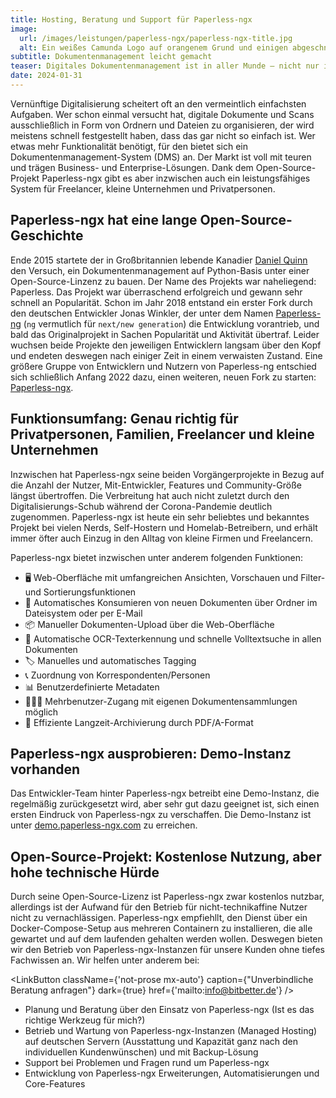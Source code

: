 ```yaml
---
title: Hosting, Beratung und Support für Paperless-ngx
image:
  url: /images/leistungen/paperless-ngx/paperless-ngx-title.jpg
  alt: Ein weißes Camunda Logo auf orangenem Grund und einigen abgeschnittenen Elementen aus einem BPMN-Diagramm
subtitle: Dokumentenmanagement leicht gemacht 
teaser: Digitales Dokumentenmanagement ist in aller Munde – nicht nur im beruflichen Kontext. Mit Paperless-ngx gibt es ein erprobtes und stabiles Open-Source-System, das sowohl für Privatanwender als auch für kleine Unternehmen und Freelancer gut funktioniert. Wir helfen bei Setup, Betrieb, Wartung und Individualisierung.
date: 2024-01-31
---
```


Vernünftige Digitalisierung scheitert oft an den vermeintlich einfachsten Aufgaben. Wer schon einmal versucht hat, digitale Dokumente und Scans ausschließlich in Form von Ordnern und Dateien zu organisieren, der wird meistens schnell festgestellt haben, dass das gar nicht so einfach ist. Wer etwas mehr Funktionalität benötigt, für den bietet sich ein Dokumentenmanagement-System (DMS) an. Der Markt ist voll mit teuren und trägen Business- und Enterprise-Lösungen. Dank dem Open-Source-Projekt Paperless-ngx gibt es aber inzwischen auch ein leistungsfähiges System für Freelancer, kleine Unternehmen und Privatpersonen.

## Paperless-ngx hat eine lange Open-Source-Geschichte

Ende 2015 startete der in Großbritannien lebende Kanadier [Daniel Quinn](https://danielquinn.org/) den Versuch, ein Dokumentenmanagement auf Python-Basis unter einer Open-Source-Linzenz zu bauen. Der Name des Projekts war naheliegend: Paperless. Das Projekt war überraschend erfolgreich und gewann sehr schnell an Popularität. Schon im Jahr 2018 entstand ein erster Fork durch den deutschen Entwickler Jonas Winkler, der unter dem Namen [Paperless-ng](https://github.com/jonaswinkler/paperless-ng) (`ng` vermutlich für `next/new generation`) die Entwicklung vorantrieb, und bald das Originalprojekt in Sachen Popularität und Aktivität übertraf. Leider wuchsen beide Projekte den jeweiligen Entwicklern langsam über den Kopf und endeten deswegen nach einiger Zeit in einem verwaisten Zustand. Eine größere Gruppe von Entwicklern und Nutzern von Paperless-ng entschied sich schließlich Anfang 2022 dazu, einen weiteren, neuen Fork zu starten: [Paperless-ngx](https://github.com/paperless-ngx/paperless-ngx). 


## Funktionsumfang: Genau richtig für Privatpersonen, Familien, Freelancer und kleine Unternehmen

Inzwischen hat Paperless-ngx seine beiden Vorgängerprojekte in Bezug auf die Anzahl der Nutzer, Mit-Entwickler, Features und Community-Größe längst übertroffen. Die Verbreitung hat auch nicht zuletzt durch den Digitalisierungs-Schub während der Corona-Pandemie deutlich zugenommen. Paperless-ngx ist heute ein sehr beliebtes und bekanntes Projekt bei vielen Nerds, Self-Hostern und Homelab-Betreibern, und erhält immer öfter auch Einzug in den Alltag von kleine Firmen und Freelancern.

Paperless-ngx bietet inzwischen unter anderem folgenden Funktionen:

- 🖥️ Web-Oberfläche mit umfangreichen Ansichten, Vorschauen und Filter- und Sortierungsfunktionen
- 📩 Automatisches Konsumieren von neuen Dokumenten über Ordner im Dateisystem oder per E-Mail
- 📦 Manueller Dokumenten-Upload über die Web-Oberfläche
- 🔎 Automatische OCR-Texterkennung und schnelle Volltextsuche in allen Dokumenten
- 🏷️ Manuelles und automatisches Tagging
- 📞 Zuordnung von Korrespondenten/Personen
- 📊 Benutzerdefinierte Metadaten
- 👨‍👩‍👦 Mehrbenutzer-Zugang mit eigenen Dokumentensammlungen möglich
- 💾 Effiziente Langzeit-Archivierung durch PDF/A-Format

## Paperless-ngx ausprobieren: Demo-Instanz vorhanden
Das Entwickler-Team hinter Paperless-ngx betreibt eine Demo-Instanz, die regelmäßig zurückgesetzt wird, aber sehr gut dazu geeignet ist, sich einen ersten Eindruck von Paperless-ngx zu verschaffen. Die Demo-Instanz ist unter [demo.paperless-ngx.com](https://demo.paperless-ngx.com/) zu erreichen.

## Open-Source-Projekt: Kostenlose Nutzung, aber hohe technische Hürde

Durch seine Open-Source-Lizenz ist Paperless-ngx zwar kostenlos nutzbar, allerdings ist der Aufwand für den Betrieb für nicht-technikaffine Nutzer nicht zu vernachlässigen. Paperless-ngx empfiehllt, den Dienst über ein Docker-Compose-Setup aus mehreren Containern zu installieren, die alle gewartet und auf dem laufenden gehalten werden wollen. Deswegen bieten wir den Betrieb von Paperless-ngx-Instanzen für unsere Kunden ohne tiefes Fachwissen an. Wir helfen unter anderem bei:

<LinkButton
  className={'not-prose mx-auto'}
  caption={"Unverbindliche Beratung anfragen"}
  dark={true}
  href={'mailto:info@bitbetter.de'}
/>

- Planung und Beratung über den Einsatz von Paperless-ngx (Ist es das richtige Werkzeug für mich?)
- Betrieb und Wartung von Paperless-ngx-Instanzen (Managed Hosting) auf deutschen Servern (Ausstattung und Kapazität ganz nach den individuellen Kundenwünschen) und mit Backup-Lösung
- Support bei Problemen und Fragen rund um Paperless-ngx
- Entwicklung von Paperless-ngx Erweiterungen, Automatisierungen und Core-Features
